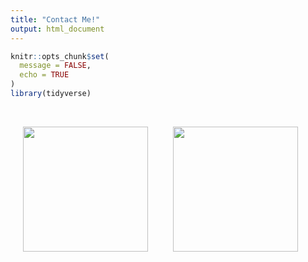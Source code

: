```yaml
---
title: "Contact Me!"
output: html_document
---
```


```r
knitr::opts_chunk$set(
  message = FALSE,
  echo = TRUE
)
library(tidyverse)
```

<br>

<a href="https://github.com/krhablutzel"><img src="images/GitHub.png" align="left" height="200px" width="200px" hspace="20" /></a><a href="https://www.linkedin.com/in/kathleen-hablutzel/"><img src="images/LinkedIn.png" align="left" height="200px" width="200px" hspace="20" /></a>

<br>

<br>

<br>

<br>

